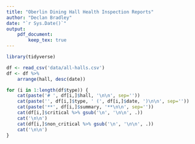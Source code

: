 ```yaml
---
title: "Oberlin Dining Hall Health Inspection Reports"
author: "Declan Bradley"
date: "`r Sys.Date()`"
output: 
    pdf_document: 
        keep_tex: true 
---
```


```r

library(tidyverse)

df <- read_csv('data/all-halls.csv')
df <- df %>%
    arrange(hall, desc(date))

for (i in 1:length(df$type)) {
    cat(paste('# ', df[i,]$hall, '\n\n', sep=''))
    cat(paste('', df[i,]$type, ' (', df[i,]$date, ')\n\n', sep=''))
    cat(paste('**', df[i,]$summary, '**\n\n', sep=''))
    cat(df[i,]$critical %>% gsub('\n', '\n\n', .))
    cat('\n\n')
    cat(df[i,]$non_critical %>% gsub('\n', '\n\n', .))
    cat('\n\n')
}

```